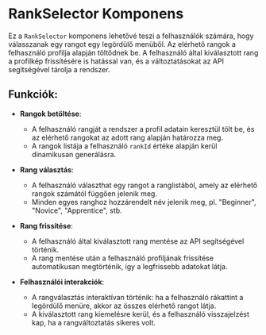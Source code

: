 # RankSelector Komponens

Ez a `RankSelector` komponens lehetővé teszi a felhasználók számára, hogy válasszanak egy rangot egy legördülő menüből. Az elérhető rangok a felhasználó profilja alapján töltődnek be. A felhasználó által kiválasztott rang a profilkép frissítésére is hatással van, és a változtatásokat az API segítségével tárolja a rendszer.

## **Funkciók**:

- **Rangok betöltése**:
  - A felhasználó rangját a rendszer a profil adatain keresztül tölt be, és az elérhető rangokat az adott rang alapján határozza meg.
  - A rangok listája a felhasználó `rankId` értéke alapján kerül dinamikusan generálásra.
  
- **Rang választás**:
  - A felhasználó választhat egy rangot a ranglistából, amely az elérhető rangok számától függően jelenik meg.
  - Minden egyes ranghoz hozzárendelt név jelenik meg, pl. "Beginner", "Novice", "Apprentice", stb.

- **Rang frissítése**:
  - A felhasználó által kiválasztott rang mentése az API segítségével történik.
  - A rang mentése után a felhasználó profiljának frissítése automatikusan megtörténik, így a legfrissebb adatokat látja.

- **Felhasználói interakciók**:
  - A rangválasztás interaktívan történik: ha a felhasználó rákattint a legördülő menüre, akkor az összes elérhető rangot látja.
  - A kiválasztott rang kiemelésre kerül, és a felhasználó visszajelzést kap, ha a rangváltoztatás sikeres volt.